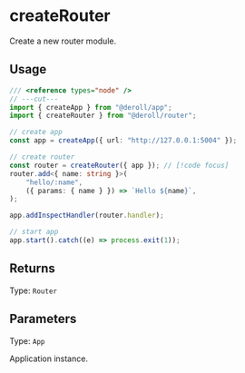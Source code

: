 # createRouter

Create a new router module.

## Usage

```ts twoslash
/// <reference types="node" />
// ---cut---
import { createApp } from "@deroll/app";
import { createRouter } from "@deroll/router";

// create app
const app = createApp({ url: "http://127.0.0.1:5004" });

// create router
const router = createRouter({ app }); // [!code focus]
router.add<{ name: string }>(
    "hello/:name",
    ({ params: { name } }) => `Hello ${name}`,
);

app.addInspectHandler(router.handler);

// start app
app.start().catch((e) => process.exit(1));
```

## Returns

Type: `Router`

## Parameters

Type: `App`

Application instance.
